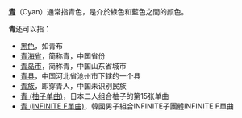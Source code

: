 {{wiktionary|青}}

'''[[青|青]]'''（Cyan）通常指青色，是介於綠色和藍色之間的颜色。

'''青'''还可以指：
*[[黑色|黑色]]，如青布
*[[青海省|青海省]]，简称青，中国省份
*[[青岛市|青岛市]]，简称青，中国山东省城市
*[[青县|青县]]，中国河北省沧州市下辖的一个县
*[[青族|青族]]，即穿青人，中国未识别民族
*[[青_(柚子单曲)|青 (柚子单曲)]]，日本二人组合柚子的第15张单曲
*[[青_(INFINITE_F單曲)|青 (INFINITE F單曲)]]，韓國男子組合INFINITE子團體INFINITE F單曲

{{Disambig|Cat=一字消歧义}}